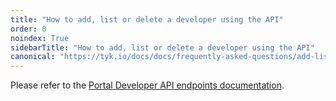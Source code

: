 ```yaml
---
title: "How to add, list or delete a developer using the API"
order: 0
noindex: True
sidebarTitle: "How to add, list or delete a developer using the API"
canonical: "https://tyk.io/docs/docs/frequently-asked-questions/add-list-delete-developer-using-api"
---
```



<LegacyClassicPortalApi/>

Please refer to the [Portal Developer API endpoints documentation](/docs/tyk-apis/tyk-portal-api/portal-developers).



